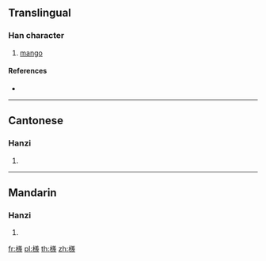 ==Translingual==

===Han character===
{{Han char|rn=75|rad=木|as=13|sn=17|four=48982|canj=DTGO}}

# [[mango]]

====References====
* {{Han ref|kx=0558.091|dkj=15707|hdz=21295.070|uh=6AA8|ud=27304|bh=ED42|bd=60738}}

----

==Cantonese==

===Hanzi===
{{yue-hanzi|jyut=|y=se1}}

# {{defn|lang=yue|sort=木13}}

----

==Mandarin==

===Hanzi===
{{cmn-hanzi|pin=[[shē]] ([[she1]])|wg=she<sup>1</sup>}}

# {{defn|lang=cmn|sort=木13}}

[[fr:檨]]
[[pl:檨]]
[[th:檨]]
[[zh:檨]]